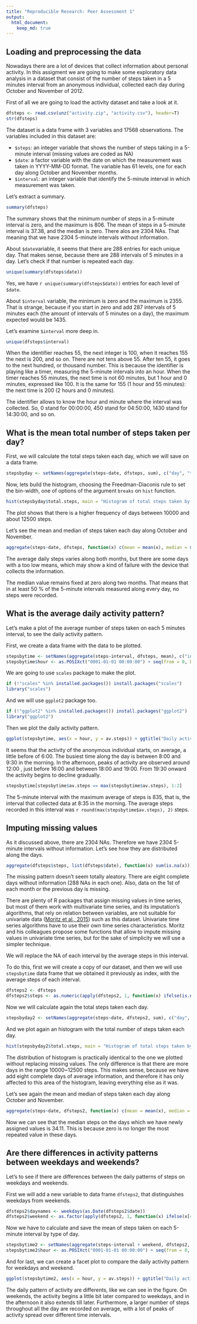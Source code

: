```yaml
---
title: "Reproducible Research: Peer Assessment 1"
output: 
  html_document:
    keep_md: true
---
```



## Loading and preprocessing the data

Nowadays there are a lot of devices that collect information about personal activity. In this assigment we are going to make some exploratory data analysis in a dataset that consist of the number of steps taken in a 5 minutes interval from an anonymous individual, collected each day during October and November of 2012.

First of all we are going to load the activity dataset and take a look at it.

```r
dfsteps <- read.csv(unz("activity.zip", "activity.csv"), header=T)
str(dfsteps)
```

The dataset is a data frame with 3 variables and 17568 observations. The variables included in this dataset are:

- `$steps`: an integer variable that shows the number of steps taking in a 5-minute interval (missing values are coded as NA)
- `$date`: a factor variable with the date on which the measurement was taken in YYYY-MM-DD format. The variable has 61 levels, one for each day along October and November months.
- `$interval`: an integer variable that identify the 5-minute interval in which measurement was taken.

Let's extract a summary.

```r
summary(dfsteps)
```

The summary shows that the minimum number of steps in a 5-minute interval is zero, and the maximum is 806. The mean of steps in a 5-minute interval is 37.38, and the median is zero. There alos are 2304 NAs. That meaning that we have 2304 5-minute intervals without information.

About `$date`variable, it seems that there are 288 entries for each unique day. That makes sense, because there are 288 intervals of 5 minutes in a day. Let's check if that number is repeated each day.

```r
unique(summary(dfsteps$date))
```

Yes, we have `r unique(summary(dfsteps$date))` entries for each level of `$date`.

About `$interval` variable, the minimum is zero and the maximum is 2355. That is strange, because if you start in zero and add 287 intervals of 5 minutes each (the amount of intervals of 5 minutes on a day), the maximum expected would be 1435.

Let's examine `$interval` more deep in.

```r
unique(dfsteps$interval)
```

When the identifier reaches 55, the next integer is 100, when it reaches 155 the next is 200, and so on. There are not tens above 55. After ten 55, it goes to the next hundred, or thousand number. This is because the identifier is playing like a timer, measuring the 5-minute intervals into an hour. When the timer reaches 55 minutes, the next time is not 60 minutes, but 1 hour and 0 minutes, expressed like 100. It is the same for 155 (1 hour and 55 minutes): the next time is 200 (2 hours and 0 minutes).

The identifier allows to know the hour and minute where the interval was collected. So, 0 stand for 00:00:00, 450 stand for 04:50:00, 1430 stand for 14:30:00, and so on.



## What is the mean total number of steps taken per day?

First, we will calculate the total steps taken each day, which we will save on a data frame.

```r
stepsbyday <- setNames(aggregate(steps~date, dfsteps, sum), c("day", "total.steps"))
```

Now, lets build the histogram, choosing the Freedman-Diaconis rule to set the bin-width, one of options of the argument `breaks` on `hist` function. 

```r
hist(stepsbyday$total.steps, main = "Histogram of total steps taken by day", xlab = "Daily total steps", ylim = c(0, 25), las = 1, breaks = "FD", col = "darkslategray4", border = "darkslategray4")
```

The plot shows that there is a higher frequency of days between 10000 and about 12500 steps.

Let's see the mean and median of steps taken each day along October and November.

```r
aggregate(steps~date, dfsteps, function(x) c(mean = mean(x), median = median(x)), na.action = NULL)
```

The average daily steps varies along both months, but there are some days with a too low means, which may show a kind of failure with the device that collects the information.

The median value remains fixed at zero along two months. That means that in at least 50 % of the 5-minute intervals measured along every day, no steps were recorded.



## What is the average daily activity pattern?

Let's make a plot of the average number of steps taken on each 5 minutes interval, to see the daily activity pattern.

First, we create a data frame with the data to be plotted.

```r
stepsbytime <- setNames(aggregate(steps~interval, dfsteps, mean), c("interval", "av.steps"))
stepsbytime$hour <- as.POSIXct("0001-01-01 00:00:00") + seq(from = 0, by = 5, length.out = 288)*60
```

We are going to use `scales` package to make the plot.
```r
if (!"scales" %in% installed.packages()) install.packages("scales")
library("scales")
```

And we will use `ggplot2` package too. 

```r
if (!"ggplot2" %in% installed.packages()) install.packages("ggplot2")
library("ggplot2")
```

Then we plot the daily activity pattern.

```r
ggplot(stepsbytime, aes(x = hour, y = av.steps)) + ggtitle("Daily activity pattern") + xlab("Time") + ylab("Average steps") + geom_line() + scale_x_datetime(breaks=date_breaks("1 hour"), labels = date_format("%H"))
```

It seems that the activity of the anonymous individual starts, on average, a little before of 6:00. The busiest time along the day is between 8:00 and 9:30 in the morning. In the afternoon, peaks of activity are observed around 12:00 , just before 16:00 and between 18:00 and 19:00. From 19:30 onward the activity begins to decline gradually.

```r
stepsbytime[stepsbytime$av.steps == max(stepsbytime$av.steps), 1:2]
```

The 5-minute interval with the maximum average of steps is 835, that is, the interval that collected data at 8:35 in the morning. The average steps recorded in this interval was `r round(max(stepsbytime$av.steps), 2)` steps.



## Imputing missing values

As it discussed above, there are 2304 NAs. Therefore we have 2304 5-minute intervals without information. Let's see how they are distributed along the days.

```r
aggregate(dfsteps$steps, list(dfsteps$date), function(x) sum(is.na(x)))
```

The missing pattern doesn't seem totally aleatory. There are eight complete days without information (288 NAs in each one). Also, data on the 1st of each month or the previous day is missing.

There are plenty of R packages that assign missing values in time series, but most of them work with multivariate time series, and its imputation's algorithms, that rely on relation between variables, are not suitable for univariate data ([Moritz et al., 2015](https://arxiv.org/abs/1510.03924v1)) such as this dataset. Univariate time series algorithms have to use their own time series characteristics. Moritz and his colleagues propose some functions that allow to impute missing values in univariate time series, but for the sake of simplicity we will use a simpler technique.

We will replace the NA of each interval by the average steps in this interval.

To do this, first we will create a copy of our dataset, and then we will use `stepsbytime` data frame that we obtained it previously as index, with the average steps of each interval.  

```r
dfsteps2 <- dfsteps
dfsteps2$steps <- as.numeric(apply(dfsteps2, 1, function(x) ifelse(is.na(x[1]), stepsbytime$av.steps[stepsbytime$interval == as.numeric(x[3])], x[1])))
```

Now we will calculate again the total steps taken each day.

```r
stepsbyday2 <- setNames(aggregate(steps~date, dfsteps2, sum), c("day", "total.steps"))
```

And we plot again an histogram with the total number of steps taken each day.

```r
hist(stepsbyday2$total.steps, main = "Histogram of total steps taken by day\n(with imputate missing values)", xlab = "Daily total steps", ylim = c(0, 25), las = 1, breaks = "FD", col = "darkslategray4", border = "darkslategray4")
```

The distribution of histogram is practically identical to the one we plotted without replacing missing values. The only difference is that there are more days in the range 10000~12500 steps. This makes sense, because we have add eight complete days of average information, and therefore it has only affected to this area of the histogram, leaving everything else as it was.

Let's see again the mean and median of steps taken each day along October and November.

```r
aggregate(steps~date, dfsteps2, function(x) c(mean = mean(x), median = median(x)), na.action = NULL)
```
Now we can see that the median steps on the days which we have newly assigned values is 34.11. This is because zero is no longer the most repeated value in these days.



## Are there differences in activity patterns between weekdays and weekends?

Let's to see if there are differences between the daily patterns of steps on weekdays and weekends.

First we will add a new variable to data frame `dfsteps2`, that distinguishes weekdays from weekends.

```r
dfsteps2$daynames <- weekdays(as.Date(dfsteps2$date))
dfsteps2$weekend <- as.factor(apply(dfsteps2, 1, function(x) ifelse(x[4] %in% c('Monday', 'Tuesday', 'Wednesday', 'Thursday', 'Friday'), "Weekday", "Weekend")))
```

Now we have to calculate and save the mean of steps taken on each 5-minute interval by type of day.

```r
stepsbytime2 <- setNames(aggregate(steps~interval + weekend, dfsteps2, mean), c("interval", "weekend", "av.steps"))
stepsbytime2$hour <- as.POSIXct("0001-01-01 00:00:00") + seq(from = 0, by = 5, length.out = 288)*60
```

And for last, we can create a facet plot to compare the daily activity pattern for weekdays and weekend.

```r
ggplot(stepsbytime2, aes(x = hour, y = av.steps)) + ggtitle("Daily activity pattern by part of the week") + xlab("Time") + ylab("Average steps") + geom_line() + scale_x_datetime(breaks=date_breaks("1 hour"), labels = date_format("%H")) + facet_grid(weekend ~ .)
```

The daily pattern of activity are differents, like we can see in the figure. On weekends, the activity begins a little bit later compared to weekdays, and in the afternoon it also extends till later. Furthermore, a larger number of steps throughout all the day are recorded on average, with a lot of peaks of activity spread over different time intervals.

